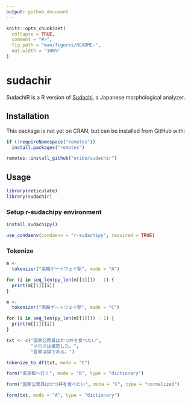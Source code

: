 ```yaml
---
output: github_document
---
```


<!-- README.md is generated from README.Rmd. Please edit that file -->

```r
knitr::opts_chunk$set(
  collapse = TRUE,
  comment = "#>",
  fig.path = "man/figures/README-",
  out.width = "100%"
)
```

# sudachir

SudachiR is a R version of [Sudachi](https://github.com/WorksApplications/Sudachi), a Japanese morphological analyzer.

<!-- badges: start -->
<!-- badges: end -->

## Installation

This package is not yet on CRAN, but can be installed from GitHub with:


``` r
if (!requireNamespace("remotes"))
  install.packages("remotes")

remotes::install_github("uribo/sudachir")
```

## Usage

```r
library(reticulate)
library(sudachir)
```

### Setup r-sudachipy environment

``` r
install_sudachipy()
```

```r
use_condaenv(condaenv = "r-sudachipy", required = TRUE)
```

### Tokenize

```r
m <- 
  tokenizer("高輪ゲートウェイ駅", mode = "A")

for (i in seq_len(py_len(m[[1]])) - 1) {
  print(m[[1]][i])
}

m <- 
  tokenizer("高輪ゲートウェイ駅", mode = "C")

for (i in seq_len(py_len(m[[1]])) - 1) {
  print(m[[1]][i])
}
```


```r
txt <- c("国家公務員はかつ丼を食べたい", 
         "メロスは激怒した。",
         "吾輩は猫である。")

tokenize_to_df(txt, mode = "C")
```


```r
form("東京都へ行く", mode = "B", type = "dictionary")

form("国家公務員はかつ丼を食べたい", mode = "C", type = "normalized")

form(txt, mode = "A", type = "dictionary")
```




